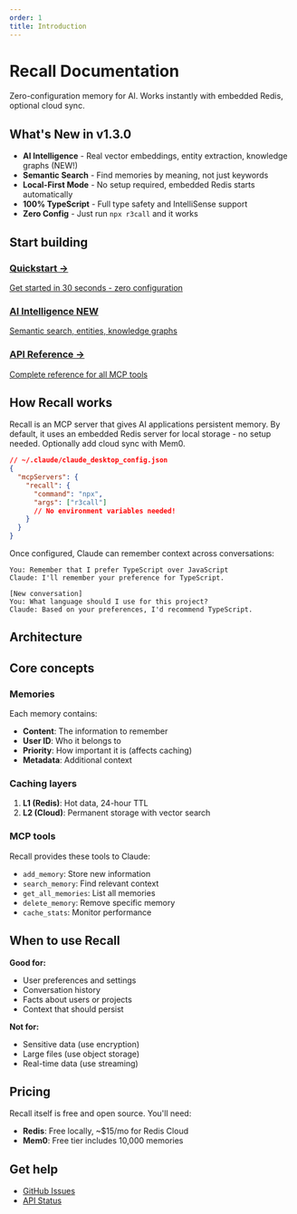 ```yaml
---
order: 1
title: Introduction
---
```


# Recall Documentation

Zero-configuration memory for AI. Works instantly with embedded Redis, optional cloud sync.

## What's New in v1.3.0

- **AI Intelligence** - Real vector embeddings, entity extraction, knowledge graphs (NEW!)
- **Semantic Search** - Find memories by meaning, not just keywords
- **Local-First Mode** - No setup required, embedded Redis starts automatically
- **100% TypeScript** - Full type safety and IntelliSense support
- **Zero Config** - Just run `npx r3call` and it works

## Start building

<div className="grid grid-cols-1 md:grid-cols-3 gap-4 mt-8">
  <a href="/docs/quickstart" className="block p-6 rounded-lg border border-white/10 hover:border-white/20 transition-colors">
    <h3 className="text-lg font-medium text-white mb-2">Quickstart →</h3>
    <p className="text-gray-400 text-sm">Get started in 30 seconds - zero configuration</p>
  </a>

  <a href="/docs/ai-intelligence" className="block p-6 rounded-lg border border-emerald-500/20 hover:border-emerald-500/40 bg-emerald-500/5 transition-colors">
    <h3 className="text-lg font-medium text-white mb-2">
      AI Intelligence
      <span className="ml-2 text-xs bg-emerald-500/20 text-emerald-400 px-2 py-1 rounded">NEW</span>
    </h3>
    <p className="text-gray-400 text-sm">Semantic search, entities, knowledge graphs</p>
  </a>

  <a href="/docs/api-reference" className="block p-6 rounded-lg border border-white/10 hover:border-white/20 transition-colors">
    <h3 className="text-lg font-medium text-white mb-2">API Reference →</h3>
    <p className="text-gray-400 text-sm">Complete reference for all MCP tools</p>
  </a>
</div>

## How Recall works

Recall is an MCP server that gives AI applications persistent memory. By default, it uses an embedded Redis server for local storage - no setup needed. Optionally add cloud sync with Mem0.

```json
// ~/.claude/claude_desktop_config.json
{
  "mcpServers": {
    "recall": {
      "command": "npx",
      "args": ["r3call"]
      // No environment variables needed!
    }
  }
}
```

Once configured, Claude can remember context across conversations:

```
You: Remember that I prefer TypeScript over JavaScript
Claude: I'll remember your preference for TypeScript.

[New conversation]
You: What language should I use for this project?
Claude: Based on your preferences, I'd recommend TypeScript.
```

## Architecture


<ArchitectureDiagram />

## Core concepts

### Memories

Each memory contains:

- **Content**: The information to remember
- **User ID**: Who it belongs to
- **Priority**: How important it is (affects caching)
- **Metadata**: Additional context

### Caching layers

1. **L1 (Redis)**: Hot data, 24-hour TTL
2. **L2 (Cloud)**: Permanent storage with vector search

### MCP tools

Recall provides these tools to Claude:

- `add_memory`: Store new information
- `search_memory`: Find relevant context
- `get_all_memories`: List all memories
- `delete_memory`: Remove specific memory
- `cache_stats`: Monitor performance

## When to use Recall

**Good for:**

- User preferences and settings
- Conversation history
- Facts about users or projects
- Context that should persist

**Not for:**

- Sensitive data (use encryption)
- Large files (use object storage)
- Real-time data (use streaming)

## Pricing

Recall itself is free and open source. You'll need:

- **Redis**: Free locally, ~$15/mo for Redis Cloud
- **Mem0**: Free tier includes 10,000 memories

## Get help

- [GitHub Issues](https://github.com/n3wth/recall/issues)
- [API Status](https://status.mem0.ai)
